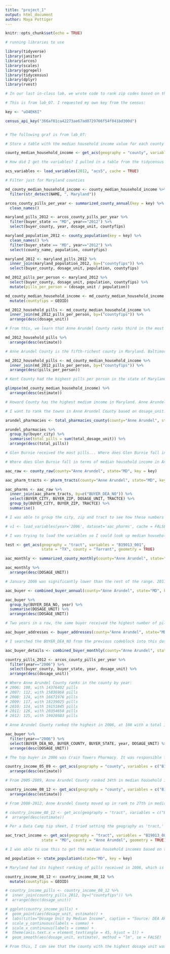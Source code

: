 ```yaml
---
title: "project_1"
output: html_document
author: Maya Pottiger
---
```


```r
knitr::opts_chunk$set(echo = TRUE)
```

```r

# running libraries to use

library(tidyverse)
library(janitor)
library(arcos)
library(scales)
library(ggrepel)
library(tidycensus)
library(dplyr)
library(rvest)

```


```r

# In our last in-class lab, we wrote code to rank zip codes based on the median income in a county and how many pills per person the county received from 2006-2012. At the end of the lab, I ran the data for all of the counties in the country. Right now, I am going to run the data for the individual towns within Anne Arundel County. I've looked at the rankings before, but now I will visualize them.

# This is from lab_O7. I requested my own key from the census: 

key <- "uO4EK6I"

census_api_key("366af81ca42273ae67ad0729766f54f041bd300d")


# The following graf is from lab_07:

# Store a table with the median household income value for each county using the get_acs() function.  ACS is short for American Community Survey, one of two main census products. In the table that's loaded in, the :estimate" is the median household income for that county, averaged over 5 years ending in 2006. 

county_median_household_income <- get_acs(geography = "county", variables = c("B19013_001"), survey="acs5", year = 2012)

# How did I get the variables? I pulled in a table from the tidycensus package that lists all of the thousands of variables available through the census. Load the table below and view it.  Use filters in the R Viewer window to find things you might want to use later. You can also find table and variable numbers at https://data.census.gov/cedsci/.

acs_variables <- load_variables(2012, "acs5", cache = TRUE)

# Filter just for Maryland counties

md_county_median_household_income <- county_median_household_income %>%
  filter(str_detect(NAME, ", Maryland"))


```
```r
arcos_county_pills_per_year <- summarized_county_annual(key = key) %>%
  clean_names()

```

```r

maryland_pills_2012 <- arcos_county_pills_per_year %>%
  filter(buyer_state == "MD", year=="2012") %>%
  select(buyer_county, year, dosage_unit, countyfips)
```

```r
maryland_population_2012 <- county_population(key = key) %>%
  clean_names() %>%
  filter(buyer_state == "MD", year=="2012") %>%
  select(county_name, population, countyfips)

```

```r
maryland_2012 <- maryland_pills_2012 %>%
  inner_join(maryland_population_2012, by=("countyfips")) %>%
  select(buyer_county, dosage_unit, population, countyfips)

```

```r

md_2012_pills_per_person <- maryland_2012 %>%
  select(buyer_county, dosage_unit, population, countyfips) %>%
  mutate(pills_per_person = (dosage_unit / population))

```

```r

md_county_median_household_income <- md_county_median_household_income %>%
  mutate(countyfips = GEOID)

```

```r

md_2012_household_pills <- md_county_median_household_income %>%
  inner_join(md_2012_pills_per_person, by=("countyfips")) %>%
  arrange(desc(dosage_unit))

# From this, we learn that Anne Arundel County ranks third in the most pills received in the state of Maryland.

```

```r

md_2012_household_pills %>%
  arrange(desc(estimate))

# Anne Arundel County is the fifth-richest county in Maryland. Baltimore County, which received the most pills, ranks 12th. The poorest county in Maryland, Allegany County, ranks 12th for the most number of pills received. In Maryland, there isn't a direct correlation between median household income and number of pills received.

```

```r

md_2012_household_pills <- md_county_median_household_income %>%
  inner_join(md_2012_pills_per_person, by=("countyfips")) %>%
  arrange(desc(pills_per_person))

# Kent County had the highest pills per person in the state of Maryland. Anne Arundel County is not even in the top 10. Allegany, the poorest county, ranks second. Baltimore County, which had the most pills, ranks 8th.

```

```r

glimpse(md_county_median_household_income) %>%
  arrange(desc(estimate))

# Howard County has the highest medium income in Maryland. Anne Arundel County ranks fifth. This surprised me.

```

```r

# I want to rank the towns in Anne Arundel County based on dosage_unit.

arundel_pharmacies <- total_pharmacies_county(county="Anne Arundel", state="MD", key = key)

```

```r

arundel_pharmacies %>%
  group_by(buyer_city) %>%
  summarise(total_pills = sum(total_dosage_unit)) %>%
  arrange(desc(total_pills))

# Glen Burnie received the most pills... Where does Glen Burnie fall in median household income? 

```

```r

# Where does Glen Burnie fall in terms of median household income in Anne Arundel County?

aac_raw <- county_raw(county="Anne Arundel", state="MD", key = key)

aac_pharm_tracts <- pharm_tracts(county="Anne Arundel", state="MD", key = key)


```

```r

aac_pharms <- aac_raw %>%
  inner_join(aac_pharm_tracts, by=c("BUYER_DEA_NO")) %>%
  select(BUYER_CITY, BUYER_ZIP, DOSAGE_UNIT, TRACTCE) %>%
  group_by(BUYER_CITY, BUYER_ZIP, TRACTCE) %>%
  summarise()

# I was able to group the city, zip and tract to see how these numbers correspond. Annapolis is the only city that had two zip codes. This will be helpful going forward if try to break down DOSAGE_UNIT by zip code.

```

```r

# v1 <- load_variables(year='2006', dataset='aac_pharms', cache = FALSE, key=key)

# I was trying to load the variables so I could look up median household income, but I kept getting "open.connection(x, "rb") : HTTP error 404." I downloaded rvest, but it didn't help. I also got a warning message about closing an unused connectin.

```

```r

test <- get_acs(geography = "tract", variables = "B19013_001",
                state = "TX", county = "Tarrant", geometry = TRUE)


```

```r

aac_monthly <- summarized_county_monthly(county="Anne Arundel", state="MD", key = key)

aac_monthly %>%
  arrange(desc(DOSAGE_UNIT))

# January 2006 was significantly lower than the rest of the range. 2011 and 2012 were the higher income years for pills. 

```

```r

aac_buyer <- combined_buyer_annual(county="Anne Arundel", state="MD", key = key)

aac_buyer %>%
  group_by(BUYER_DEA_NO, year) %>%
  summarise(DOSAGE_UNIT) %>%
  arrange(desc(DOSAGE_UNIT))

# Two years in a row, the same buyer received the highest number of pills, and it was significantly higher than the other numbers.

```

```r

aac_buyer_addresses <- buyer_addresses(county="Anne Arundel", state="MD", key = key)

# I searched the BUYER_DEA_NO from the previous codeblock into this data set. The buyer is Crain Towers Pharmacy, located in Glen Burnie. It is also the site of a National Spine & Pain Center, so that definitely adds legitimacy, but how much?

```

```r

aac_buyer_details <- combined_buyer_monthly(county="Anne Arundel", state="MD", year="2006", key = key)

```

```r

country_pills_2012 <- arcos_county_pills_per_year %>%
  filter(year=="2006") %>%
  select(buyer_county, buyer_state, year, dosage_unit) %>%
  arrange(desc(dosage_unit))

# Where Anne Arundel County ranks in the county by year:
# 2006: 108, with 14376402 pills
# 2007: 112, with 15836968 pills
# 2008: 124, with 16671976 pills
# 2009: 117, with 18239025 pills
# 2010: 124, with 19151845 pills
# 2011: 126, with 20354650 pills
# 2012: 125, with 19928983 pills

# Anne Arundel County ranked the highest in 2006, at 108 with a total 14,376,402 pills received.

```

```r

aac_buyer %>%
  filter(year=="2006") %>%
  select(BUYER_DEA_NO, BUYER_COUNTY, BUYER_STATE, year, DOSAGE_UNIT) %>%
  arrange(desc(DOSAGE_UNIT))

# The top buyer in 2006 was Crain Towers Pharmacy. It was responsible for about 3.386% of the pills sent to Anne Arundel County in 2006.

```

```r

country_income_05_09 <- get_acs(geography = "county", variables = c("B19013_001"), year = 2009) %>%
  arrange(desc(estimate))

# From 2005-2009, Anne Arundel County ranked 34th in median household income in the country. This dataset has a large margin of error.

```

```r

country_income_08_12 <- get_acs(geography = "county", variables = c("B19013_001"), year = 2012) %>%
  arrange(desc(estimate))

# From 2008-2012, Anne Arundel County moved up in rank to 27th in median household income in the country. 

```

```r

# country_income_08_12 <- get_acs(geography = "tract", variables = c("B19013_001"), survey="acs5", year = 2012) %>%
#  arrange(desc(estimate))

# Per a Data Camp tip sheet, I tried setting the geography as 'tract,' since I found those in a previous codeblock. But it said my API call had errors in that there was an unknown/unsupported geography heirarchy. When I tried to write county and tract, it said that I had the same argument twice, both of which returned information. So I'm not sure how to get the tract to return information. 

```


```r

aac_tract_income <- get_acs(geography = "tract", variables = "B19013_001",
                state = "MD", county = "Anne Arundel", geometry = TRUE)

# I was able to use this to get the median household incomes based on tract. However, these tract numbers don't match up with the TRACTCE numbers I previously found.

```

```r

md_population <- state_population(state="MD", key = key)

# Maryland had its highest ranking of pills received in 2006, which is when the population was lowest in the 2006-2012 time period we are analyzing.

```

```r

country_income_08_12 <- country_income_08_12 %>%
  mutate(countyfips = GEOID)

```

```r
# country_income_pills <- country_income_08_12 %>%
#  inner_join(country_pills_2012, by=("countyfips")) %>%
#  arrange(desc(dosage_unit))
```

```r
# ggplot(country_income_pills) +
#  geom_point(aes(dosage_unit, estimate)) +
#  labs(title="Dosage Unit by Median Income", caption = "Source: DEA ARCOS database, via Washington Post", fill="buyer_county") +
#  scale_y_continuous(labels = comma) +
#  scale_x_continuous(labels = comma) + 
#  theme(axis.text.x = element_text(angle = 45, hjust = 1)) +
#  geom_smooth(aes(dosage_unit, estimate), method = "lm", se = FALSE)

# From this, I can see that the county with the highest dosage unit was under the country's average for median household income.

```




